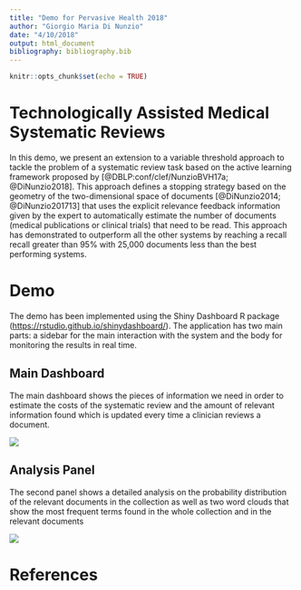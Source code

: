 ```yaml
---
title: "Demo for Pervasive Health 2018"
author: "Giorgio Maria Di Nunzio"
date: "4/10/2018"
output: html_document
bibliography: bibliography.bib
---
```


```r
knitr::opts_chunk$set(echo = TRUE)
```

# Technologically Assisted Medical Systematic Reviews

In this demo, we present an extension to a variable threshold approach to tackle the problem of a systematic review task based on the active learning framework proposed by [@DBLP:conf/clef/NunzioBVH17a; @DiNunzio2018]. This approach defines a stopping strategy based on the geometry of the two-dimensional space of documents [@DiNunzio2014; @DiNunzio201713] that uses the explicit relevance feedback information given by the expert to automatically estimate the number of documents (medical publications or clinical trials) that need to be read. This approach has demonstrated to outperform all the other systems by reaching a recall recall greater than 95% with 25,000 documents less than the best performing systems. 

# Demo


The demo has been implemented using the Shiny Dashboard R package (<https://rstudio.github.io/shinydashboard/>). The application has two main parts: a sidebar for the main interaction with the system and the body for monitoring the results in real time.

## Main Dashboard

The main dashboard shows the pieces of information we need in order to estimate the costs of the systematic review and the amount of relevant information found which is updated every time a clinician reviews a document.

![](figure/dashboard.png)

## Analysis Panel

The second panel  shows a detailed analysis on the probability distribution of the relevant documents in the collection as well as two word clouds that show the most frequent terms found in the whole collection and in the relevant documents

![](figure/analysis.png)

# References
